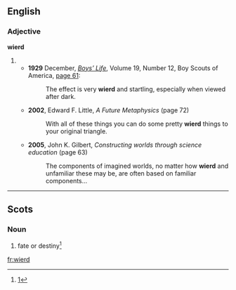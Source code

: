 ==English==

===Adjective===
'''wierd'''

# {{misspelling of|weird|lang=en}}
#* '''1929''' December, ''[[w:Boys' Life|Boys’ Life]]'', Volume 19, Number 12, Boy Scouts of America, [http://books.google.com/books?id=0uh2ko-On-cC&pg=PA61&dq=wierd page 61]:
#*: The effect is very '''wierd''' and startling, especially when viewed after dark.
#* '''2002''', Edward F. Little, ''A Future Metaphysics'' (page 72)
#*: With all of these things you can do some pretty '''wierd''' things to your original triangle.
#* '''2005''', John K. Gilbert, ''Constructing worlds through science education'' (page 63)
#*: The components of imagined worlds, no matter how '''wierd''' and unfamiliar these may be, are often based on familiar components...

----

==Scots==

===Noun===
{{sco-noun|-}}

# fate or destiny<ref>[http://books.google.com/books?id=FckRAAAAIAAJ&pg=PA270]</ref>

<references/>
[[fr:wierd]]